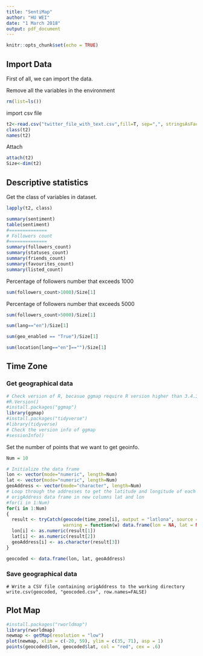 ```yaml
---
title: "SentiMap"
author: "HU WEI"
date: "1 March 2018"
output: pdf_document
---
```


```r
knitr::opts_chunk$set(echo = TRUE)
```


## Import Data

First of all, we can import the data.

Remove all the variables in the environment

```r
rm(list=ls())
```

import csv file 

```r
t2<-read.csv("twitter_file_with_text.csv",fill=T, sep=",", stringsAsFactors = FALSE)
class(t2)
names(t2)
```

Attach

```r
attach(t2)
Size<-dim(t2)
```

## Descriptive statistics

Get the class of variables in dataset.

```r
lapply(t2, class)
```

```r
summary(sentiment)
table(sentiment)
#==============
# Followers count
#==============
summary(followers_count)
summary(statuses_count)
summary(friends_count)
summary(favourites_count)
summary(listed_count)
```

Percentage of followers number that exceeds 1000

```r
sum(followers_count>1000)/Size[1]
```

Percentage of followers number that exceeds 5000

```r
sum(followers_count>5000)/Size[1]
```

```r
sum(lang=="en")/Size[1]

sum(geo_enabled == "True")/Size[1]

sum(location[lang=="en"]=="")/Size[1]
```


## Time Zone

### Get geographical data

```r
# Check version of R, becasue ggmap require R version higher than 3.4.3
#R.Version()
#install.packages("ggmap")
library(ggmap)
#install.packages("tidyverse")
#library(tidyverse)
# Check the version info of ggmap
#sessionInfo()
```

Set the number of points that we want to get geoinfo.

```r
Num = 10
```

```r
# Initialize the data frame
lon <- vector(mode="numeric", length=Num)
lat <- vector(mode="numeric", length=Num)
geoAddress <- vector(mode="character", length=Num)
# Loop through the addresses to get the latitude and longitude of each address and add it to the
# origAddress data frame in new columns lat and lon
#for(i in 1:Num)
for(i in 1:Num)
{
  result <- tryCatch(geocode(time_zone[i], output = "latlona", source = "google"),
                     warning = function(w) data.frame(lon = NA, lat = NA, address = NA))
  lon[i] <- as.numeric(result[1])
  lat[i] <- as.numeric(result[2])
  geoAddress[i] <- as.character(result[3])
}

geocoded <- data.frame(lon, lat, geoAddress)
```


### Save geographical data

```
# Write a CSV file containing origAddress to the working directory
write.csv(geocoded, "geocoded.csv", row.names=FALSE)
```

## Plot Map

```r

#install.packages("rworldmap")
library(rworldmap)
newmap <- getMap(resolution = "low")
plot(newmap, xlim = c(-20, 59), ylim = c(35, 71), asp = 1)
points(geocoded$lon, geocoded$lat, col = "red", cex = .6)
```
